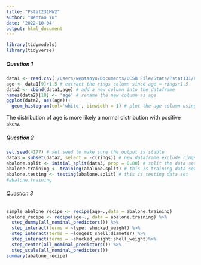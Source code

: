 ```yaml
---
title: "Pstat231HW2"
author: "Wentao Yu"
date: '2022-10-04'
output: html_document
---
```

```r
library(tidymodels)
library(tidyverse)
```

##### Question 1
```r
data1 <- read.csv('/Users/wentaoyu/Documents/UCSB File/Stats/Pstat131/Pstat131/homework-2/homework-2/data/abalone.csv') # import dataset
age <- data1[9]+1.5 # extract the rings column since age = rings+1.5
data2 <- cbind(data1,age) # add a new column into the dataframe
names(data2)[10] <- 'age' # rename the new column as age
ggplot(data2, aes(age))+
  geom_histogram(col='white', binwidth = 1) # plot the age column using histogram to make it access.
```
The distribution of age is more likely a normal distribution with positive skew.

##### Question 2
```r
set.seed(4177) # set seed to make sure the output is stable
data3 = subset(data2, select = -c(rings)) # new dataframe exclude rings
abalone.split <- initial_split(data3, prop = 0.80) # split the data set, then what is the appropriate percentage, may need a new data set since we cannot include rings and age????
abalone.training <- training(abalone.split) # this is training data set
abalone.testing <- testing(abalone.split) # this is testing data set
#abalone.training
```

###### Question 3
```r
simple_abalone_recipe <- recipe(age~.,data = abalone.training)
abalone_recipe <- recipe(age~., data = abalone.training) %>%
  step_dummy(all_nominal_predictors()) %>%
  step_interact(terms = ~type: shucked_weight) %>%
  step_interact(terms = ~longest_shell:diameter) %>%
  step_interact(terms = ~shucked_weight:shell_weight)%>%
  step_center(all_nominal_predictors()) %>%
  step_scale(all_nominal_predictors())
summary(abalone_recipe)
```















